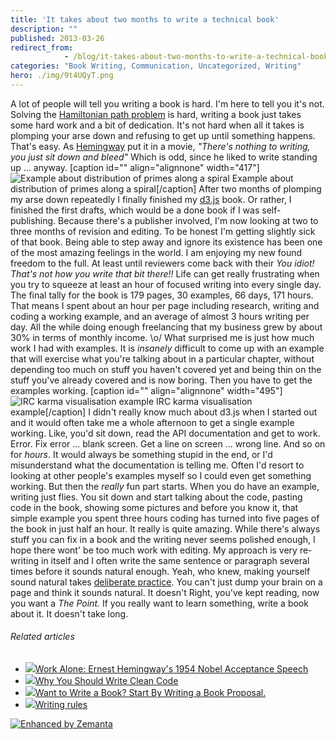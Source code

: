 ```yaml
---
title: 'It takes about two months to write a technical book'
description: ""
published: 2013-03-26
redirect_from: 
            - /blog/it-takes-about-two-months-to-write-a-technical-book/swizec/6076
categories: "Book Writing, Communication, Uncategorized, Writing"
hero: ./img/9t4UQyT.png
---
```

A lot of people will tell you writing a book is hard. I&#x27;m here to tell you it&#x27;s not. Solving the [Hamiltonian path problem](http://en.wikipedia.org/wiki/Hamiltonian_path_problem "Hamiltonian path problem") is hard, writing a book just takes some hard work and a bit of dedication. It&#x27;s not hard when all it takes is plomping your arse down and refusing to get up until something happens. That&#x27;s easy. As [Hemingway](http://en.wikipedia.org/wiki/Ernest_Hemingway "Ernest Hemingway") put it in a movie, _&quot;There&#x27;s nothing to writing, you just sit down and bleed&quot;_ Which is odd, since he liked to write standing up ... anyway. \[caption id=&quot;&quot; align=&quot;alignnone&quot; width=&quot;417&quot;]![Example about distribution of primes along a spiral](./img/9t4UQyT.png "Example about distribution of primes along a spiral") Example about distribution of primes along a spiral\[/caption] After two months of plomping my arse down repeatedly I finally finished my [d3.js](http://d3js.org/) book. Or rather, I finished the first drafts, which would be a done book if I was self-publishing. Because there&#x27;s a publisher involved, I&#x27;m now looking at two to three months of revision and editing. To be honest I&#x27;m getting slightly sick of that book. Being able to step away and ignore its existence has been one of the most amazing feelings in the world. I am enjoying my new found freedom to the full. At least until reviewers come back with their _You idiot! That&#x27;s not how you write that bit there!!_ Life can get really frustrating when you try to squeeze at least an hour of focused writing into every single day. The final tally for the book is 179 pages, 30 examples, 66 days, 171 hours. That means I spent about an hour per page including research, writing and coding a working example, and an average of almost 3 hours writing per day. All the while doing enough freelancing that my business grew by about 30% in terms of monthly income. \\o/ What surprised me is just how much work I had with examples. It is _insanely_ difficult to come up with an example that will exercise what you&#x27;re talking about in a particular chapter, without depending too much on stuff you haven&#x27;t covered yet and being thin on the stuff you&#x27;ve already covered and is now boring. Then you have to get the examples working. \[caption id=&quot;&quot; align=&quot;alignnone&quot; width=&quot;495&quot;]![IRC karma visualisation example](./img/YglOzJO.png "IRC karma visualisation example") IRC karma visualisation example\[/caption] I didn&#x27;t really know much about d3.js when I started out and it would often take me a whole afternoon to get a single example working. Like, you&#x27;d sit down, read the API documentation and get to work. Error. Fix error ... blank screen. Get a line on screen ... wrong line. And so on for _hours_. It would always be something stupid in the end, or I&#x27;d misunderstand what the documentation is telling me. Often I&#x27;d resort to looking at other people&#x27;s examples myself so I could even get something working. But then the _really_ fun part starts. When you do have an example, writing just flies. You sit down and start talking about the code, pasting code in the book, showing some pictures and before you know it, that simple example you spent three hours coding has turned into five pages of the book in just half an hour. It really is quite amazing. While there&#x27;s always stuff you can fix in a book and the writing never seems polished enough, I hope there wont&#x27; be too much work with editing. My approach is very re-writing in itself and I often write the same sentence or paragraph several times before it sounds natural enough. Yeah, who knew, making yourself sound natural takes [deliberate practice](http://en.wikipedia.org/wiki/Practice_%28learning_method%29 "Practice (learning method)"). You can&#x27;t just dump your brain on a page and think it sounds natural. It doesn&#x27;t Right, you&#x27;ve kept reading, now you want a _The Point._ If you really want to learn something, write a book about it. It doesn&#x27;t take long.

###### Related articles

- [![](http://i.zemanta.com/153971251_80_80.jpg)](http://www.brainpickings.org/index.php/2013/03/21/ernest-hemingway-1954-nobel-speech/)[Work Alone: Ernest Hemingway&#x27;s 1954 Nobel Acceptance Speech](http://www.brainpickings.org/index.php/2013/03/21/ernest-hemingway-1954-nobel-speech/)
- [![](http://i.zemanta.com/153432899_80_80.jpg)](http://www.brandonsavage.net/why-you-should-write-clean-code/)[Why You Should Write Clean Code](http://www.brandonsavage.net/why-you-should-write-clean-code/)
- [![](http://i.zemanta.com/153461451_80_80.jpg)](http://www.cc-chapman.com/2013/want-to-write-a-book-start-by-writing-a-book-proposal/)[Want to Write a Book? Start By Writing a Book Proposal.](http://www.cc-chapman.com/2013/want-to-write-a-book-start-by-writing-a-book-proposal/)
- [![](http://i.zemanta.com/155160978_80_80.jpg)](http://victoria-writes.com/2013/03/26/writing-rules/)[Writing rules](http://victoria-writes.com/2013/03/26/writing-rules/)

[![Enhanced by Zemanta](http://img.zemanta.com/zemified_e.png?x-id=b347b702-b296-4c4f-a8a0-220c32a3d18b)](http://www.zemanta.com/?px "Enhanced by Zemanta")